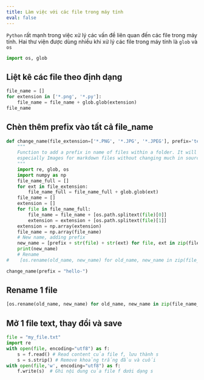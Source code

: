 ```yaml
---
title: Làm việc với các file trong máy tính
eval: false
---
```




`Python` rất mạnh trong việc xử lý các vấn đề liên quan đến các file trong máy tính. Hai thư viện được dùng nhiều khi xử lý các file trong máy tính là `glob` và `os`

```python
import os, glob
```

## Liệt kê các file theo định dạng

```python
file_name = []
for extension in ['*.png', '*.py']:
    file_name = file_name + glob.glob(extension)
file_name
```

## Chèn thêm prefix vào tất cả file_name

```python
def change_name(file_extension=['*.PNG', '*.JPG', '*.JPEG'], prefix='test'):
    """
    Function to add a prefix in name of files within a folder. It will help organizing files better, 
    especially Images for markdown files without changing much in source code.
    """
    import re, glob, os
    import numpy as np
    file_name_full = []
    for ext in file_extension:
        file_name_full = file_name_full + glob.glob(ext)
    file_name = []
    extension = []
    for file in file_name_full:
        file_name = file_name + [os.path.splitext(file)[0]]
        extension = extension + [os.path.splitext(file)[1]]
    extension = np.array(extension)
    file_name = np.array(file_name)
    # New name, adding prefix
    new_name = [prefix + str(file) + str(ext) for file, ext in zip(file_name, extension)]
    print(new_name)
    # Rename
#    [os.rename(old_name, new_name) for old_name, new_name in zip(file_name_full, new_name)]
```

```python
change_name(prefix = "hello-")
```

## Rename 1 file

```python
[os.rename(old_name, new_name) for old_name, new_name in zip(file_name_full, new_name)]
```

## Mở 1 file text, thay đổi và save

```python
file = "my_file.txt"
import re
with open(file, encoding="utf8") as f:
    s = f.read() # Read content của file f, lưu thành s
    s = s.strip() # Remove khoảng trắng đầu và cuối
with open(file,'w', encoding="utf8") as f:
    f.write(s)  # Ghi nội dung của file f dưới dạng s
```


